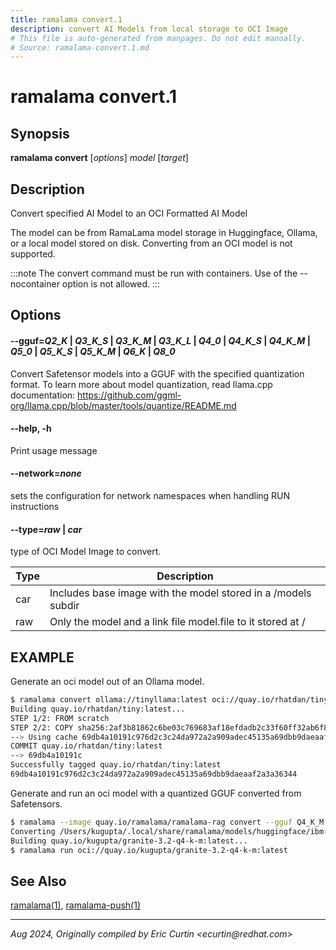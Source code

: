 ```yaml
---
title: ramalama convert.1
description: convert AI Models from local storage to OCI Image
# This file is auto-generated from manpages. Do not edit manually.
# Source: ramalama-convert.1.md
---
```


# ramalama convert.1

## Synopsis
**ramalama convert** [*options*] *model* [*target*]

## Description
Convert specified AI Model to an OCI Formatted AI Model

The model can be from RamaLama model storage in Huggingface, Ollama, or a local model stored on disk. Converting from an OCI model is not supported.

:::note
 The convert command must be run with containers. Use of the --nocontainer option is not allowed.
:::

## Options

#### **--gguf**=*Q2_K* | *Q3_K_S* | *Q3_K_M* | *Q3_K_L* | *Q4_0* | *Q4_K_S* | *Q4_K_M* | *Q5_0* | *Q5_K_S* | *Q5_K_M* | *Q6_K* | *Q8_0* 

Convert Safetensor models into a GGUF with the specified quantization format. To learn more about model quantization, read llama.cpp documentation:
https://github.com/ggml-org/llama.cpp/blob/master/tools/quantize/README.md

#### **--help**, **-h**
Print usage message

#### **--network**=*none*
sets the configuration for network namespaces when handling RUN instructions

#### **--type**=*raw* | *car*

type of OCI Model Image to convert.

| Type | Description                                                   |
| ---- | ------------------------------------------------------------- |
| car  | Includes base image with the model stored in a /models subdir |
| raw  | Only the model and a link file model.file to it stored at /   |

## EXAMPLE

Generate an oci model out of an Ollama model.
```bash
$ ramalama convert ollama://tinyllama:latest oci://quay.io/rhatdan/tiny:latest
Building quay.io/rhatdan/tiny:latest...
STEP 1/2: FROM scratch
STEP 2/2: COPY sha256:2af3b81862c6be03c769683af18efdadb2c33f60ff32ab6f83e42c043d6c7816 /model
--> Using cache 69db4a10191c976d2c3c24da972a2a909adec45135a69dbb9daeaaf2a3a36344
COMMIT quay.io/rhatdan/tiny:latest
--> 69db4a10191c
Successfully tagged quay.io/rhatdan/tiny:latest
69db4a10191c976d2c3c24da972a2a909adec45135a69dbb9daeaaf2a3a36344
```

Generate and run an oci model with a quantized GGUF converted from Safetensors.
```bash
$ ramalama --image quay.io/ramalama/ramalama-rag convert --gguf Q4_K_M hf://ibm-granite/granite-3.2-2b-instruct oci://quay.io/kugupta/granite-3.2-q4-k-m:latest
Converting /Users/kugupta/.local/share/ramalama/models/huggingface/ibm-granite/granite-3.2-2b-instruct to quay.io/kugupta/granite-3.2-q4-k-m:latest...
Building quay.io/kugupta/granite-3.2-q4-k-m:latest...
$ ramalama run oci://quay.io/kugupta/granite-3.2-q4-k-m:latest
```

## See Also
[ramalama(1)](../../commands/ramalama/ramalama), [ramalama-push(1)](../../commands/ramalama/push)

---

*Aug 2024, Originally compiled by Eric Curtin &lt;ecurtin&#64;redhat.com&gt;*